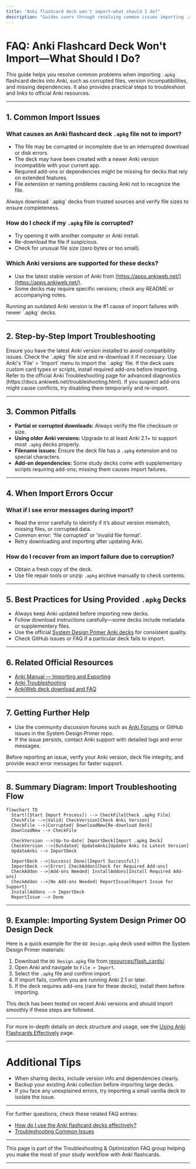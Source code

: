 ```yaml
---
title: "Anki flashcard deck won't import—what should I do?"
description: "Guides users through resolving common issues importing .apkg decks into Anki, including file corruption, version mismatches, and missing dependencies, with links to official Anki troubleshooting resources."
---
```


# FAQ: Anki Flashcard Deck Won't Import—What Should I Do?

This guide helps you resolve common problems when importing `.apkg` flashcard decks into Anki, such as corrupted files, version incompatibilities, and missing dependencies. It also provides practical steps to troubleshoot and links to official Anki resources.

---

## 1. Common Import Issues

### What causes an Anki flashcard deck `.apkg` file not to import?
- The file may be corrupted or incomplete due to an interrupted download or disk errors.
- The deck may have been created with a newer Anki version incompatible with your current app.
- Required add-ons or dependencies might be missing for decks that rely on extended features.
- File extension or naming problems causing Anki not to recognize the file.

<Tip>
Always download `.apkg` decks from trusted sources and verify file sizes to ensure completeness.
</Tip>

### How do I check if my `.apkg` file is corrupted?
- Try opening it with another computer or Anki install.
- Re-download the file if suspicious.
- Check for unusual file size (zero bytes or too small).

### Which Anki versions are supported for these decks?
- Use the latest stable version of Anki from [https://apps.ankiweb.net/](https://apps.ankiweb.net/).
- Some decks may require specific versions; check any README or accompanying notes.

<Note>
Running an outdated Anki version is the #1 cause of import failures with newer `.apkg` decks.
</Note>

---

## 2. Step-by-Step Import Troubleshooting

<Steps>
<Step title="Step 1: Update Anki">
Ensure you have the latest Anki version installed to avoid compatibility issues.
</Step>
<Step title="Step 2: Verify File Integrity">
Check the `.apkg` file size and re-download it if necessary.
</Step>
<Step title="Step 3: Import the Deck">
Use Anki's 'File' > 'Import' menu to import the `.apkg` file.
</Step>
<Step title="Step 4: Check for Add-on Requirements">
If the deck uses custom card types or scripts, install required add-ons before importing.
</Step>
<Step title="Step 5: Use Anki Troubleshooting Tools">
Refer to the official Anki Troubleshooting page for advanced diagnostics (https://docs.ankiweb.net/troubleshooting.html).
</Step>
</Steps>

<Tip>
If you suspect add-ons might cause conflicts, try disabling them temporarily and re-import.
</Tip>

---

## 3. Common Pitfalls

- **Partial or corrupted downloads:** Always verify the file checksum or size.
- **Using older Anki versions:** Upgrade to at least Anki 2.1+ to support most `.apkg` decks properly.
- **Filename issues:** Ensure the deck file has a `.apkg` extension and no special characters.
- **Add-on dependencies:** Some study decks come with supplementary scripts requiring add-ons; missing them causes import failures.

---

## 4. When Import Errors Occur

### What if I see error messages during import?
- Read the error carefully to identify if it’s about version mismatch, missing files, or corrupted data.
- Common error: 'file corrupted' or 'invalid file format'.
- Retry downloading and importing after updating Anki.

### How do I recover from an import failure due to corruption?
- Obtain a fresh copy of the deck.
- Use file repair tools or unzip `.apkg` archive manually to check contents.

---

## 5. Best Practices for Using Provided `.apkg` Decks

- Always keep Anki updated before importing new decks.
- Follow download instructions carefully—some decks include metadata or supplementary files.
- Use the official [System Design Primer Anki decks](resources/flash_cards/) for consistent quality.
- Check GitHub issues or FAQ if a particular deck fails to import.

---

## 6. Related Official Resources

- [Anki Manual — Importing and Exporting](https://docs.ankiweb.net/importing.html)
- [Anki Troubleshooting](https://docs.ankiweb.net/troubleshooting.html)
- [AnkiWeb deck download and FAQ](https://ankiweb.net/shared/info/)

---

## 7. Getting Further Help

- Use the community discussion forums such as [Anki Forums](https://forums.ankiweb.net) or GitHub issues in the System Design Primer repo.
- If the issue persists, contact Anki support with detailed logs and error messages.

<Check>
Before reporting an issue, verify your Anki version, deck file integrity, and provide exact error messages for faster support.
</Check>

---

## 8. Summary Diagram: Import Troubleshooting Flow

```mermaid
flowchart TD
  Start([Start Import Process]) --> CheckFile[Check .apkg File]
  CheckFile -->|Valid| CheckVersion[Check Anki Version]
  CheckFile -->|Corrupted| DownloadNew[Re-download Deck]
  DownloadNew --> CheckFile

  CheckVersion -->|Up-to-date| ImportDeck[Import .apkg Deck]
  CheckVersion -->|Outdated| UpdateAnki[Update Anki to Latest Version]
  UpdateAnki --> ImportDeck

  ImportDeck -->|Success| Done([Import Successful])
  ImportDeck -->|Error| CheckAddon[Check for Required Add-ons]
  CheckAddon -->|Add-ons Needed| InstallAddons[Install Required Add-ons]
  CheckAddon -->|No Add-ons Needed| ReportIssue[Report Issue for Support]
  InstallAddons --> ImportDeck
  ReportIssue --> Done
```

---

## 9. Example: Importing System Design Primer OO Design Deck

Here is a quick example for the `OO Design.apkg` deck used within the System Design Primer materials:

1. Download the `OO Design.apkg` file from [resources/flash_cards/](resources/flash_cards/OO%20Design.apkg).
2. Open Anki and navigate to `File > Import`.
3. Select the `.apkg` file and confirm import.
4. If import fails, confirm you are running Anki 2.1 or later.
5. If the deck requires add-ons (rare for these decks), install them before importing.

This deck has been tested on recent Anki versions and should import smoothly if these steps are followed.

---

For more in-depth details on deck structure and usage, see the [Using Anki Flashcards Effectively](guides/core-study-workflows/using-anki-flashcards-effectively) page.

---

# Additional Tips

- When sharing decks, include version info and dependencies clearly.
- Backup your existing Anki collection before importing large decks.
- If you face any unexplained errors, try importing a small vanilla deck to isolate the issue.

---

For further questions, check these related FAQ entries:

- [How do I use the Anki flashcard decks effectively?](faq/general-usage-faq/how-to-use-flashcards)
- [Troubleshooting Common Issues](getting-started/validation-support/troubleshooting-common-issues)

---

This page is part of the Troubleshooting & Optimization FAQ group helping you make the most of your study workflow with Anki flashcards.

---
